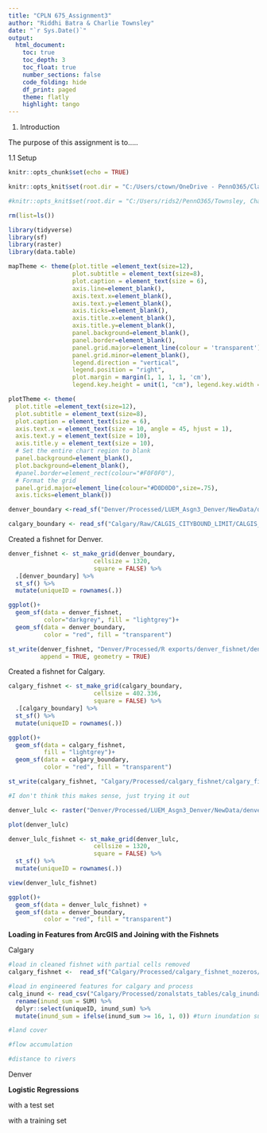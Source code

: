```yaml
---
title: "CPLN 675_Assignment3"
author: "Riddhi Batra & Charlie Townsley"
date: "`r Sys.Date()`"
output: 
  html_document:
    toc: true
    toc_depth: 3
    toc_float: true
    number_sections: false
    code_folding: hide
    df_print: paged
    theme: flatly
    highlight: tango
---
```


1. Introduction

The purpose of this assignment is to.....



1.1 Setup


```r
knitr::opts_chunk$set(echo = TRUE)

knitr::opts_knit$set(root.dir = "C:/Users/ctown/OneDrive - PennO365/Classes/Classes_Sem4_2023Spring/CPLN 675_Land Modeling/Assignments/LUEM_Assignment3_FloodInundationProbability/Data") #Charlie's directory

#knitr::opts_knit$set(root.dir = "C:/Users/rids2/PennO365/Townsley, Charlie - LUEM_Assignment3_FloodInundationProbability/Data") #Riddhi's Directory

rm(list=ls())
```

```r
library(tidyverse)
library(sf)
library(raster)
library(data.table)
```

```r

mapTheme <- theme(plot.title =element_text(size=12),
                  plot.subtitle = element_text(size=8),
                  plot.caption = element_text(size = 6),
                  axis.line=element_blank(),
                  axis.text.x=element_blank(),
                  axis.text.y=element_blank(),
                  axis.ticks=element_blank(),
                  axis.title.x=element_blank(),
                  axis.title.y=element_blank(),
                  panel.background=element_blank(),
                  panel.border=element_blank(),
                  panel.grid.major=element_line(colour = 'transparent'),
                  panel.grid.minor=element_blank(),
                  legend.direction = "vertical", 
                  legend.position = "right",
                  plot.margin = margin(1, 1, 1, 1, 'cm'),
                  legend.key.height = unit(1, "cm"), legend.key.width = unit(0.2, "cm"))

plotTheme <- theme(
  plot.title =element_text(size=12),
  plot.subtitle = element_text(size=8),
  plot.caption = element_text(size = 6),
  axis.text.x = element_text(size = 10, angle = 45, hjust = 1),
  axis.text.y = element_text(size = 10),
  axis.title.y = element_text(size = 10),
  # Set the entire chart region to blank
  panel.background=element_blank(),
  plot.background=element_blank(),
  #panel.border=element_rect(colour="#F0F0F0"),
  # Format the grid
  panel.grid.major=element_line(colour="#D0D0D0",size=.75),
  axis.ticks=element_blank())
```


```r
denver_boundary <-read_sf("Denver/Processed/LUEM_Asgn3_Denver/NewData/denver_bound/denver_bound.shp")

calgary_boundary <- read_sf("Calgary/Raw/CALGIS_CITYBOUND_LIMIT/CALGIS_CITYBOUND_LIMIT.shp")
```

Created a fishnet for Denver.
```r

denver_fishnet <- st_make_grid(denver_boundary,
                        cellsize = 1320,
                        square = FALSE) %>% 
  .[denver_boundary] %>% 
  st_sf() %>% 
  mutate(uniqueID = rownames(.))

ggplot()+
  geom_sf(data = denver_fishnet,
          color="darkgrey", fill = "lightgrey")+
  geom_sf(data = denver_boundary, 
          color = "red", fill = "transparent")

st_write(denver_fishnet, "Denver/Processed/R exports/denver_fishnet/denver_fishnet.shp",
         append = TRUE, geometry = TRUE)
```



Created a fishnet for Calgary.
```r

calgary_fishnet <- st_make_grid(calgary_boundary,
                        cellsize = 402.336,
                        square = FALSE) %>% 
  .[calgary_boundary] %>% 
  st_sf() %>% 
  mutate(uniqueID = rownames(.))

ggplot()+
  geom_sf(data = calgary_fishnet,
          fill = "lightgrey")+
  geom_sf(data = calgary_boundary, 
          color = "red", fill = "transparent")

st_write(calgary_fishnet, "Calgary/Processed/calgary_fishnet/calgary_fishnet.shp", geometry = TRUE)

```

```r

#I don't think this makes sense, just trying it out

denver_lulc <- raster("Denver/Processed/LUEM_Asgn3_Denver/NewData/denver_lulc_coded/den_lulc_c/denver_lulc.tif")

plot(denver_lulc)

denver_lulc_fishnet <- st_make_grid(denver_lulc,
                        cellsize = 1320,
                        square = FALSE) %>% 
  st_sf() %>% 
  mutate(uniqueID = rownames(.))

view(denver_lulc_fishnet)

ggplot()+
  geom_sf(data = denver_lulc_fishnet) +
  geom_sf(data = denver_boundary, 
          color = "red", fill = "transparent")

```


**Loading in Features from ArcGIS and Joining with the Fishnets**

Calgary

```r
#load in cleaned fishnet with partial cells removed
calgary_fishnet <-  read_sf("Calgary/Processed/calgary_fishnet_nozeros/calgary_fishnet_nozeros.shp")

#load in engineered features for calgary and process
calg_inund <- read_csv("Calgary/Processed/zonalstats_tables/calg_inundation_sum.csv") %>%
  rename(inund_sum = SUM) %>% 
  dplyr::select(uniqueID, inund_sum) %>% 
  mutate(inund_sum = ifelse(inund_sum >= 16, 1, 0)) #turn inundation sum values into binary (threshold = 16)

#land cover

#flow accumulation

#distance to rivers
```


Denver


**Logistic Regressions**

with a test set

with a training set

